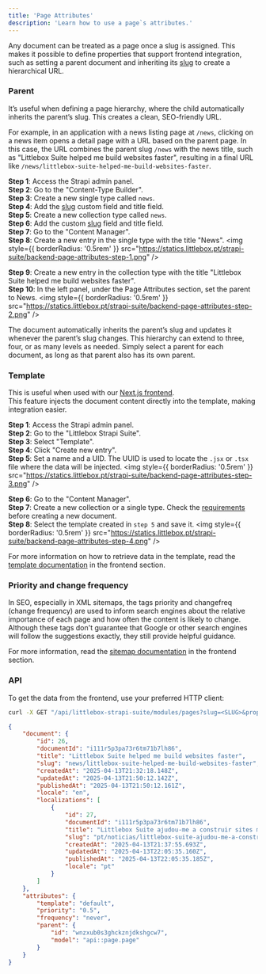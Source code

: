 ```yaml
---
title: 'Page Attributes'
description: 'Learn how to use a page`s attributes.'
---
```


Any document can be treated as a page once a slug is assigned.
This makes it possible to define properties that support frontend integration, such as setting a parent document and 
inheriting its [slug](/backend/guides/slug) to create a hierarchical URL.

### Parent
It’s useful when defining a page hierarchy, where the child automatically inherits the parent’s slug. This creates a clean, SEO-friendly URL.

For example, in an application with a news listing page at `/news`, clicking on a news item opens a detail page with a URL based on the parent page.
In this case, the URL combines the parent slug `/news` with the news title, such as "Littlebox Suite helped me build websites faster", resulting in a final URL like `/news/littlebox-suite-helped-me-build-websites-faster`.

**Step 1**: Access the Strapi admin panel.\
**Step 2**: Go to the "Content-Type Builder".\
**Step 3**: Create a new single type called `news`.\
**Step 4**: Add the [slug](/backend/guides/slug) custom field and title field.\
**Step 5**: Create a new collection type called `news`.\
**Step 6**: Add the custom [slug](/backend/guides/slug) field and title field.\
**Step 7**: Go to the "Content Manager".\
**Step 8**: Create a new entry in the single type with the title "News".
<img
  style={{ borderRadius: '0.5rem' }}
  src="https://statics.littlebox.pt/strapi-suite/backend-page-attributes-step-1.png"
/>

**Step 9**: Create a new entry in the collection type with the title "Littlebox Suite helped me build websites faster".\
**Step 10**: In the left panel, under the Page Attributes section, set the parent to News.
<img
  style={{ borderRadius: '0.5rem' }}
  src="https://statics.littlebox.pt/strapi-suite/backend-page-attributes-step-2.png"
/>

The document automatically inherits the parent’s slug and updates it whenever the parent’s slug changes.
This hierarchy can extend to three, four, or as many levels as needed. Simply select a parent for each document, as long as that parent also has its own parent.

### Template
This is useful when used with our [Next.js frontend](/frontend/introduction).\
This feature injects the document content directly into the template, making integration easier.

**Step 1**: Access the Strapi admin panel.\
**Step 2**: Go to the "Littlebox Strapi Suite".\
**Step 3**: Select "Template".\
**Step 4**: Click "Create new entry".\
**Step 5**: Set a name and a UID. The UUID is used to locate the `.jsx` or `.tsx` file where the data will be injected.
<img
  style={{ borderRadius: '0.5rem' }}
  src="https://statics.littlebox.pt/strapi-suite/backend-page-attributes-step-3.png"
/>

**Step 6**: Go to the "Content Manager".\
**Step 7**: Create a new collection or a single type. Check the [requirements](/backend/installation#add-required-fields) before creating a new document.\
**Step 8**: Select the template created in `step 5` and save it.
<img
  style={{ borderRadius: '0.5rem' }}
  src="https://statics.littlebox.pt/strapi-suite/backend-page-attributes-step-4.png"
/>

For more information on how to retrieve data in the template, read the [template documentation](/frontend/guides/templates) in the frontend section.

### Priority and change frequency
In SEO, especially in XML sitemaps, the tags priority and changefreq (change frequency) are used to inform search engines about the relative importance of each page and how often the content is likely to change.
Although these tags don't guarantee that Google or other search engines will follow the suggestions exactly, they still provide helpful guidance.

For more information, read the [sitemap documentation](/frontend/guides/seo#sitemap) in the frontend section.

### API
To get the data from the frontend, use your preferred HTTP client:
```bash
curl -X GET "/api/littlebox-strapi-suite/modules/pages?slug=<SLUG>&properties=attributes"
```
```json
{
    "document": {
        "id": 26,
        "documentId": "i111r5p3pa73r6tm71b7lh86",
        "title": "Littlebox Suite helped me build websites faster",
        "slug": "news/littlebox-suite-helped-me-build-websites-faster",
        "createdAt": "2025-04-13T21:32:18.148Z",
        "updatedAt": "2025-04-13T21:50:12.142Z",
        "publishedAt": "2025-04-13T21:50:12.161Z",
        "locale": "en",
        "localizations": [
            {
                "id": 27,
                "documentId": "i111r5p3pa73r6tm71b7lh86",
                "title": "Littlebox Suite ajudou-me a construir sites mais rápido",
                "slug": "pt/noticias/littlebox-suite-ajudou-me-a-construir-sites-mais-rapido",
                "createdAt": "2025-04-13T21:37:55.693Z",
                "updatedAt": "2025-04-13T22:05:35.160Z",
                "publishedAt": "2025-04-13T22:05:35.185Z",
                "locale": "pt"
            }
        ]
    },
    "attributes": {
        "template": "default",
        "priority": "0.5",
        "frequency": "never",
        "parent": {
            "id": "wnzxub0s3ghckznjdkshgcw7",
            "model": "api::page.page"
        }
    }
}
```